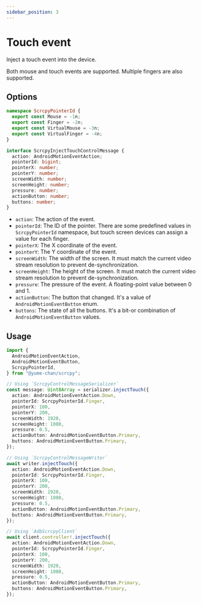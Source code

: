 ```yaml
---
sidebar_position: 3
---
```


# Touch event

Inject a touch event into the device.

Both mouse and touch events are supported. Multiple fingers are also supported.

## Options

```ts
namespace ScrcpyPointerId {
  export const Mouse = -1n;
  export const Finger = -2n;
  export const VirtualMouse = -3n;
  export const VirtualFinger = -4n;
}

interface ScrcpyInjectTouchControlMessage {
  action: AndroidMotionEventAction;
  pointerId: bigint;
  pointerX: number;
  pointerY: number;
  screenWidth: number;
  screenHeight: number;
  pressure: number;
  actionButton: number;
  buttons: number;
}
```

- `action`: The action of the event.
- `pointerId`: The ID of the pointer. There are some predefined values in `ScrcpyPointerId` namespace, but touch screen devices can assign a value for each finger.
- `pointerX`: The X coordinate of the event.
- `pointerY`: The Y coordinate of the event.
- `screenWidth`: The width of the screen. It must match the current video stream resolution to prevent de-synchronization.
- `screenHeight`: The height of the screen. It must match the current video stream resolution to prevent de-synchronization.
- `pressure`: The pressure of the event. A floating-point value between 0 and 1.
- `actionButton`: The button that changed. It's a value of `AndroidMotionEventButton` enum.
- `buttons`: The state of all the buttons. It's a bit-or combination of `AndroidMotionEventButton` values.

## Usage

```ts transpile
import {
  AndroidMotionEventAction,
  AndroidMotionEventButton,
  ScrcpyPointerId,
} from "@yume-chan/scrcpy";

// Using `ScrcpyControlMessageSerializer`
const message: Uint8Array = serializer.injectTouch({
  action: AndroidMotionEventAction.Down,
  pointerId: ScrcpyPointerId.Finger,
  pointerX: 100,
  pointerY: 200,
  screenWidth: 1920,
  screenHeight: 1080,
  pressure: 0.5,
  actionButton: AndroidMotionEventButton.Primary,
  buttons: AndroidMotionEventButton.Primary,
});

// Using `ScrcpyControlMessageWriter`
await writer.injectTouch({
  action: AndroidMotionEventAction.Down,
  pointerId: ScrcpyPointerId.Finger,
  pointerX: 100,
  pointerY: 200,
  screenWidth: 1920,
  screenHeight: 1080,
  pressure: 0.5,
  actionButton: AndroidMotionEventButton.Primary,
  buttons: AndroidMotionEventButton.Primary,
});

// Using `AdbScrcpyClient`
await client.controller!.injectTouch({
  action: AndroidMotionEventAction.Down,
  pointerId: ScrcpyPointerId.Finger,
  pointerX: 100,
  pointerY: 200,
  screenWidth: 1920,
  screenHeight: 1080,
  pressure: 0.5,
  actionButton: AndroidMotionEventButton.Primary,
  buttons: AndroidMotionEventButton.Primary,
});
```
